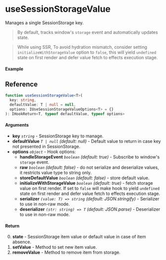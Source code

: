
<Meta title="Side-effects/useSessionStorageValue" component={Example} />

# useSessionStorageValue

Manages a single SessionStorage key.

> By default, tracks window's `storage` event and automatically updates state.

> While using SSR, To avoid hydration mismatch, consider setting `initializeWithStorageValue` option to
`false`, this will yield `undefined` state on first render and defer value fetch to effects
execution stage.

#### Example

<Canvas isColumn>
  <Story name="Example" story={Example} />
</Canvas>

<ArgsTable story="Example" />

## Reference

```ts
function useSessionStorageValue<T>(
  key: string,
  defaultValue: T | null = null,
  options: IUseSessionStorageValueOptions<T> = {}
): IHookReturn<T, typeof defaultValue, typeof options>
```

#### Arguments

- **key** _`string`_ -  SessionStorage key to manage.
- **defaultValue** _`T | null`_ _(default: null)_ - Default value to return in case key not
presented in SessionStorage.
- **options** _`object`_ - Hook options:
  - **handleStorageEvent** _`boolean`_ _(default: true)_ - Subscribe to window's `storage` event.
  - **raw** _`boolean`_ _(default: false)_ - do not serialize and deserialize values, it restricts
  value type to string only.
  - **storeDefaultValue** _`boolean`_ _(default: false)_ - store default value.
  - **initializeWithStorageValue** _`boolean`_ _(default: true)_ - fetch storage value on first
  render. If set to `false` will make hook to yield `undefined` state on first render and defer
  value fetch to effects execution stage.
  - **serializer** _`(value: T) => string`_ _(default: JSON.stringify)_ - Serializer to use in non-raw
  mode.
  - **deserializer** _`(str: string) => T`_ _(default: JSON.parse)_ - Deserializer to use in non-raw
  mode.

#### Return

0. **state** - SessionStorage item value or default value in case of item absence.
1. **setValue** - Method to set new item value.
2. **removeValue** - Method to remove item from storage.
